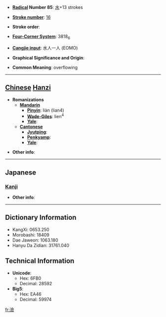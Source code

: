 * '''[[Wiktionary:Chinese radical index| Radical]] Number 85''': [[Wiktionary:Chinese radical index 水|水]]+13 strokes

* '''[[Wiktionary:Chinese total strokes index|Stroke number]]''': [[Wiktionary:Chinese total strokes index 16|16]]

* '''Stroke order''': 

* '''[[Wiktionary:Chinese four corner index|Four-Corner System]]''': 3818<sub>6</sub>

* '''[[Wiktionary:Chinese Cangjie index|Cangjie input]]''': 水人一人 (EOMO)

* '''Graphical Significance and Origin''': 

* '''Common Meaning''': overflowing

----

== [[Chinese]] [[Hanzi]] ==

* '''Romanizations'''
** '''[[Mandarin]]'''
*** '''[[Pinyin]]''': liàn (lian4)
*** '''[[Wade-Giles]]''': lien<sup>4</sup>
*** '''[[Yale]]''': 
** '''[[Cantonese]]'''
*** '''[[Jyutping]]''':
*** '''[[Penkyamp]]''': 
*** '''[[Yale]]''': 

* '''Other info''': 

----

==Japanese==
===[[Kanji]]===
{{kanji|on readings=[[れん]] (ren)|kun readings=[[なぎさ]] (nagisa)}}

* '''Other info''':  

----

== Dictionary Information ==

* KangXi: 0653.250
* Morobashi: 18409
* Dae Jaweon: 1063.180
* Hanyu Da Zidian: 31761.040

== Technical Information ==

* '''Unicode''':
** Hex: 6FB0
** Decimal: 28592
* '''Big5''':
** Hex: EA46
** Decimal: 59974

[[fr:澰]]